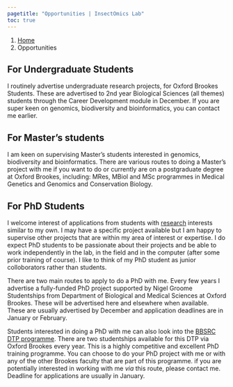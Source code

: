 ```yaml
---
pagetitle: "Opportunities | InsectOmics Lab"
toc: true
---
```


```{=html}
<nav aria-label="breadcrumb">
  <ol class="breadcrumb">
    <li class="breadcrumb-item"><a href="index.html">Home</a></li>
    <li class="breadcrumb-item active" aria-current="page">Opportunities</li>
  </ol>
</nav>
```

## For Undergraduate Students

I routinely advertise undergraduate research projects, for Oxford Brookes Students. These are advertised to 2nd year Biological Sciences (all themes) students through the Career Development module in December. If you are super keen on genomics, biodiversity and bioinformatics, you can contact me earlier.

## For Master's students

I am keen on supervising Master's students interested in genomics, biodiversity and bioinformatics. There are various routes to doing a Master's project with me if you want to do or currently are on a postgraduate degree at Oxford Brookes, including: MRes, MBiol and MSc programmes in Medical Genetics and Genomics and Conservation Biology.

## For PhD Students

I welcome interest of applications from students with [research](research.qmd) interests similar to my own. I may have a specific project available but I am happy to supervise other projects that are within my area of interest or expertise. I do expect PhD students to be passionate about their projects and be able to work independently in the lab, in the field and in the computer (after some prior training of course). I like to think of my PhD student as junior colloborators rather than students.

There are two main routes to apply to do a PhD with me. Every few years I advertise a fully-funded PhD project supported by Nigel Groome Studentships from Department of Biological and Medical Sciences at Oxford Brookes. These will be advertised here and elsewhere when available. These are usually advertised by December and application deadlines are in January or February.

Students interested in doing a PhD with me can also look into the [BBSRC DTP programme](https://www.biodtp.ox.ac.uk/oxford-brookes-university-studentships). There are two studentships available for this DTP via Oxford Brookes every year. This is a highly competitive and excellent PhD training programme. You can choose to do your PhD project with me or with any of the other Brookes faculty that are part of this programme. if you are potentially interested in working with me *via* this route, please contact me. Deadline for applications are usually in January.

